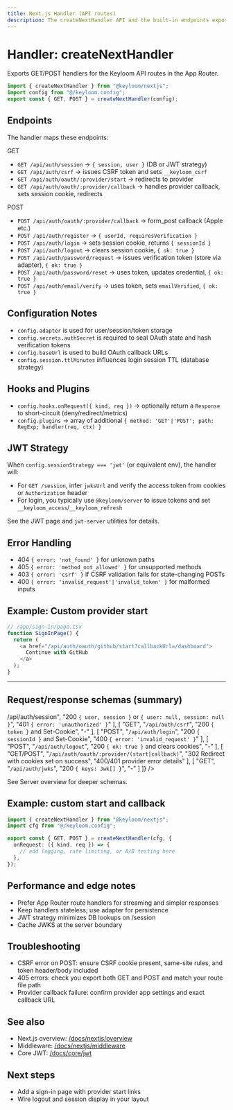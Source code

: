 ```yaml
---
title: Next.js Handler (API routes)
description: The createNextHandler API and the built-in endpoints exposed under /api/auth/[[...keyloom]].
---
```



# Handler: createNextHandler

Exports GET/POST handlers for the Keyloom API routes in the App Router.

```ts
import { createNextHandler } from "@keyloom/nextjs";
import config from "@/keyloom.config";
export const { GET, POST } = createNextHandler(config);
```

## Endpoints

The handler maps these endpoints:

GET

- `GET /api/auth/session` → `{ session, user }` (DB or JWT strategy)
- `GET /api/auth/csrf` → issues CSRF token and sets `__keyloom_csrf`
- `GET /api/auth/oauth/:provider/start` → redirects to provider
- `GET /api/auth/oauth/:provider/callback` → handles provider callback, sets session cookie, redirects

POST

- `POST /api/auth/oauth/:provider/callback` → form_post callback (Apple etc.)
- `POST /api/auth/register` → `{ userId, requiresVerification }`
- `POST /api/auth/login` → sets session cookie, returns `{ sessionId }`
- `POST /api/auth/logout` → clears session cookie, `{ ok: true }`
- `POST /api/auth/password/request` → issues verification token (store via adapter), `{ ok: true }`
- `POST /api/auth/password/reset` → uses token, updates credential, `{ ok: true }`
- `POST /api/auth/email/verify` → uses token, sets `emailVerified`, `{ ok: true }`

## Configuration Notes

- `config.adapter` is used for user/session/token storage
- `config.secrets.authSecret` is required to seal OAuth state and hash verification tokens
- `config.baseUrl` is used to build OAuth callback URLs
- `config.session.ttlMinutes` influences login session TTL (database strategy)

## Hooks and Plugins

- `config.hooks.onRequest({ kind, req })` → optionally return a `Response` to short-circuit (deny/redirect/metrics)
- `config.plugins` → array of additional `{ method: 'GET'|'POST'; path: RegExp; handler(req, ctx) }`

## JWT Strategy

When `config.sessionStrategy === 'jwt'` (or equivalent env), the handler will:

- For `GET /session`, infer `jwksUrl` and verify the access token from cookies or `Authorization` header
- For login, you typically use `@keyloom/server` to issue tokens and set `__keyloom_access`/`__keyloom_refresh`

See the JWT page and `jwt-server` utilities for details.

## Error Handling

- 404 `{ error: 'not_found' }` for unknown paths
- 405 `{ error: 'method_not_allowed' }` for unsupported methods
- 403 `{ error: 'csrf' }` if CSRF validation fails for state-changing POSTs
- 400 `{ error: 'invalid_request'|'invalid_token' }` for malformed inputs

## Example: Custom provider start

```ts
// /app/sign-in/page.tsx
function SignInPage() {
  return (
    <a href="/api/auth/oauth/github/start?callbackUrl=/dashboard">
      Continue with GitHub
    </a>
  );
}
```

---

## Request/response schemas (summary)

<Table
  headers={["Method", "Path", "Success", "Errors"]}
  rows={[
    [
      "GET",
      "<code>/api/auth/session</code>",
      "200 <code>{ user, session }</code> or <code>{ user: null, session: null }</code>",
      "401 <code>{ error: 'unauthorized' }</code>"
    ],
    [
      "GET",
      "<code>/api/auth/csrf</code>",
      "200 <code>{ token }</code> and Set-Cookie",
      "-"
    ],
    [
      "POST",
      "<code>/api/auth/login</code>",
      "200 <code>{ sessionId }</code> and Set-Cookie",
      "400 <code>{ error: 'invalid_request' }</code>"
    ],
    [
      "POST",
      "<code>/api/auth/logout</code>",
      "200 <code>{ ok: true }</code> and clears cookies",
      "-"
    ],
    [
      "GET/POST",
      "<code>/api/auth/oauth/:provider/(start|callback)</code>",
      "302 Redirect with cookies set on success",
      "400/401 provider error details"
    ],
    [
      "GET",
      "<code>/api/auth/jwks</code>",
      "200 <code>{ keys: Jwk[] }</code>",
      "-"
    ]
  ]}
/>

See Server overview for deeper schemas.

## Example: custom start and callback

```ts title="app/api/auth/[...keyloom]/route.ts"
import { createNextHandler } from "@keyloom/nextjs";
import cfg from "@/keyloom.config";

export const { GET, POST } = createNextHandler(cfg, {
  onRequest: ({ kind, req }) => {
    // add logging, rate limiting, or A/B testing here
  },
});
```

## Performance and edge notes

- Prefer App Router route handlers for streaming and simpler responses
- Keep handlers stateless; use adapter for persistence
- JWT strategy minimizes DB lookups on /session
- Cache JWKS at the server boundary

## Troubleshooting

- CSRF error on POST: ensure CSRF cookie present, same-site rules, and token header/body included
- 405 errors: check you export both GET and POST and match your route file path
- Provider callback failure: confirm provider app settings and exact callback URL

## See also

- Next.js overview: [/docs/nextjs/overview](/docs/nextjs/overview)
- Middleware: [/docs/nextjs/middleware](/docs/nextjs/middleware)
- Core JWT: [/docs/core/jwt](/docs/core/jwt)

## Next steps

- Add a sign-in page with provider start links
- Wire logout and session display in your layout
